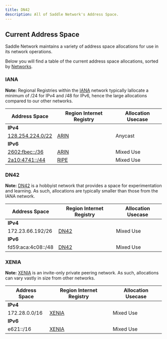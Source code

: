 ---
title: DN42
description: All of Saddle Network's Address Space.
---

## Current Address Space

Saddle Network maintains a variety of address space allocations for use in its network operations. 

Below you will find a table of the current address space allocations, sorted by [Networks](/infra/networks).

### IANA 
**Note:** Regional Registries within the [IANA](/infra/networks/iana) network typically lallocate a minimum of /24 for IPv4 and /48 for IPv6, hence the large allocations compared to our other networks.

| Address Space | Region Internet Registry            | Allocation Usecase |
| -------------- | ---------------------------------- | ------------------ |
| **IPv4** |||
| [128.254.224.0/22](/infra/ips/224.0) | [ARIN](https://whois.arin.net/rest/net/NET-128-254-224-0-1) | Anycast |
| **IPv6** |||
| [2602:fbec::/36](/infra/ips/2602fbec) | [ARIN](https://whois.arin.net/rest/net/NET6-2602-FBEC-1) | Mixed Use |
| [2a10:4741::/44](/infra/ipa/2a104741) | [RIPE](https://apps.db.ripe.net/db-web-ui/#/query?searchtext=2a10:4741::/44) | Mixed Use |

### DN42
**Note:** [DN42](/infra/networks/dn42) is a hobbyist network that provides a space for experimentation and learning. As such, allocations are typically smaller than those from the IANA network.

| Address Space | Region Internet Registry            | Allocation Usecase |
| -------------- | ---------------------------------- | ------------------ |
| **IPv4** |||
| 172.23.66.192/26 | [DN42](https://dn42.dev) | Mixed Use |
| **IPv6** |||
| fd59:aca:4c08::/48 | [DN42](https://dn42.dev) | Mixed Use |

### XENIA
**Note:** [XENIA](/infra/networks/xenia) is an invite-only private peering network. As such, allocations can vary vastly in size from other networks.

| Address Space | Region Internet Registry            | Allocation Usecase |
| -------------- | ---------------------------------- | ------------------ |
| **IPv4** |||
| 172.28.0.0/16 | [XENIA](https://xnia.net) | Mixed Use |
| **IPv6** |||
| e621::/16 | [XENIA](https://xnia.net) | Mixed Use |